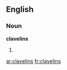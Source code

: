 ==English==

===Noun===
'''clavelins'''

# {{plural of|[[clavelin]]}}

[[ar:clavelins]]
[[fr:clavelins]]
